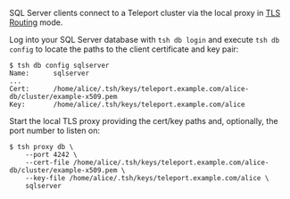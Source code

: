 SQL Server clients connect to a Teleport cluster via the local proxy in
[TLS Routing](../../architecture/tls-routing.mdx) mode.

Log into your SQL Server database with `tsh db login` and execute `tsh db config`
to locate the paths to the client certificate and key pair:

```code
$ tsh db config sqlserver
Name:      sqlserver
...
Cert:      /home/alice/.tsh/keys/teleport.example.com/alice-db/cluster/example-x509.pem
Key:       /home/alice/.tsh/keys/teleport.example.com/alice
```

Start the local TLS proxy providing the cert/key paths and, optionally, the port
number to listen on:

```code
$ tsh proxy db \
    --port 4242 \
    --cert-file /home/alice/.tsh/keys/teleport.example.com/alice-db/cluster/example-x509.pem \
    --key-file /home/alice/.tsh/keys/teleport.example.com/alice \
    sqlserver
```
